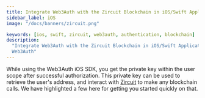 ```yaml
---
title: Integrate Web3Auth with the Zircuit Blockchain in iOS/Swift Applications
sidebar_label: iOS
image: "/docs/banners/zircuit.png"

keywords: [ios, swift, zircuit, web3auth, authentication, blockchain]
description:
  "Integrate Web3Auth with the Zircuit Blockchain in iOS/Swift Applications | Documentation -
  Web3Auth"
---
```



<SEO
  title="Integrate Web3Auth with the Zircuit Blockchain in iOS/Swift Applications"
  description="Integrate Web3Auth with the Zircuit Blockchain in iOS/Swift Applications | Documentation - Web3Auth"
  image="https://web3auth.io/docs/banners/zircuit.png"
  slug="/connect-blockchain/evm/zircuit/ios"
/>

While using the Web3Auth iOS SDK, you get the private key within the user scope after successful
authorization. This private key can be used to retrieve the user's address, and interact with
[Zircuit](https://zircuit.com/) to make any blockchain calls. We have highlighted a few here for
getting you started quickly on that.

<EVMInteraction />
